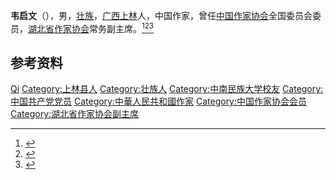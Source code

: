 '''韦启文'''（{{bd|1946年|}}），男，[[壮族|壮族]]，[[广西|广西]][[上林县|上林]]人，中国作家，曾任[[中国作家协会|中国作家协会]]全国委员会委员，[[湖北省作家协会|湖北省作家协会]]常务副主席。<ref>{{Cite book|title=壮族百科辞典|author=《壮族百科辞典》编纂委员会编; 潘其旭, 覃乃昌主编|publisher=广西人民出版社|year=1993|isbn=|location=南宁|pages=}}</ref><ref>{{Cite web|title=诗情画意挥就七彩人生——记政治系65级韦启文|url=http://www.scuec.edu.cn/s/129/t/1015/62/fe/info25342.htm|accessdate=2020-12-02|work=中南民族大学校友会}}</ref><ref>{{Cite web|title=韦启文|url=http://www.chinawriter.com.cn/n1/2016/0627/c404950-28493889.html|accessdate=2020-12-02|work=中国作家网}}</ref>

== 参考资料 ==
{{reflist}}

{{中国人物小作品}}
{{Navboxes 
| title  = 韦启文在[[中国作家协会|中国作家协会]]的职务
| list1  =
{{中国作家协会第五届全国委员会}}
{{中国作家协会第六届全国委员会}}
{{中国作家协会第七届全国委员会}}
}}

{{Authority control}}
{{DEFAULTSORT:Wei韦}}
[[Category:韦姓|Qi]]
[[Category:上林县人|Category:上林县人]]
[[Category:壮族人|Category:壮族人]]
[[Category:中南民族大学校友|Category:中南民族大学校友]]
[[Category:中国共产党党员|Category:中国共产党党员]]
[[Category:中華人民共和國作家|Category:中華人民共和國作家]]
[[Category:中国作家协会会员|Category:中国作家协会会员]]
[[Category:湖北省作家协会副主席|Category:湖北省作家协会副主席]]